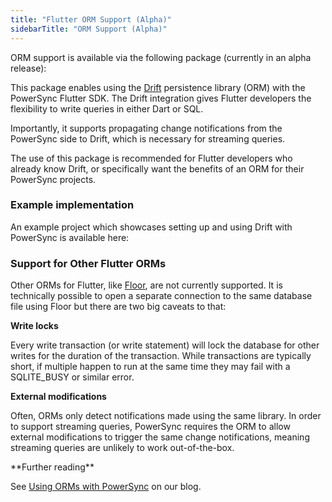 ```yaml
---
title: "Flutter ORM Support (Alpha)"
sidebarTitle: "ORM Support (Alpha)"
---
```


ORM support is available via the following package (currently in an alpha release):

<Card
  title="drift_sqlite_async | Dart package"
  icon="dart-lang"
  href="https://pub.dev/packages/drift%5Fsqlite%5Fasync"
  horizontal
/>

This package enables using the [Drift](https://pub.dev/packages/drift) persistence library (ORM) with the PowerSync Flutter SDK. The Drift integration gives Flutter developers the flexibility to write queries in either Dart or SQL.

Importantly, it supports propagating change notifications from the PowerSync side to Drift, which is necessary for streaming queries.

The use of this package is recommended for Flutter developers who already know Drift, or specifically want the benefits of an ORM for their PowerSync projects.

### Example implementation

An example project which showcases setting up and using Drift with PowerSync is available here:

<Card
  title="powersync.dart/demos/supabase-todolist-drift"
  icon="github"
  href="https://github.com/powersync-ja/powersync.dart/tree/master/demos/supabase-todolist-drift"
  horizontal
/>

### Support for Other Flutter ORMs

Other ORMs for Flutter, like [Floor](https://pinchbv.github.io/floor/), are not currently supported. It is technically possible to open a separate connection to the same database file using Floor but there are two big caveats to that:

**Write locks**

Every write transaction (or write statement) will lock the database for other writes for the duration of the transaction. While transactions are typically short, if multiple happen to run at the same time they may fail with a SQLITE\_BUSY or similar error.

**External modifications**

Often, ORMs only detect notifications made using the same library. In order to support streaming queries, PowerSync requires the ORM to allow external modifications to trigger the same change notifications, meaning streaming queries are unlikely to work out-of-the-box.

<Check>
**Further reading**

See [Using ORMs with PowerSync](https://www.powersync.com/blog/using-orms-with-powersync) on our blog.

</Check>
